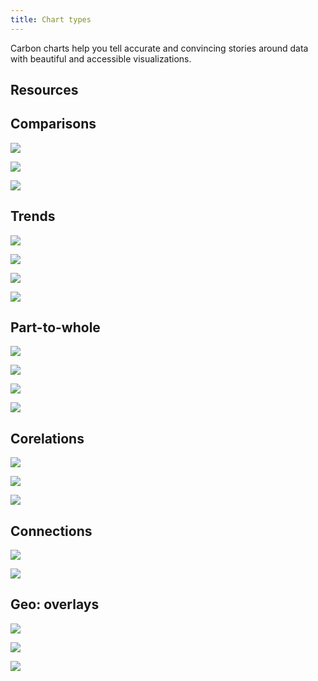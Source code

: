 ```yaml
---
title: Chart types
---
```



<PageDescription>

Carbon charts help you tell accurate and convincing stories around data with beautiful and accessible visualizations.

</PageDescription>

## Resources

<Row className="resource-card-group">
<Column  colLg={4} colMd={4} noGutterSm>
  <ResourceCard
    subTitle="Download WIP charts designs (IBM internal link)"
    href="https://ibm.box.com/s/e4u7jaupf6pcvqd1ulxgrt1kmsf6o4bt"
    actionIcon="download"
    >

<MdxIcon name="sketch" />

  </ResourceCard>
</Column>
<Column colLg={4} colMd={4}  noGutterSm>
  <ResourceCard
    subTitle="Carbon charts repository"
    href="https://github.com/carbon-design-system/carbon-charts"
    >

<MdxIcon name="github" />

  </ResourceCard>
</Column>
</Row>

## Comparisons

<Row className="overview-card-group">
<Column  colLg={3} colMd={2} colSm={2} noGutterSm>
 <OverviewCard
    title="Bar chart"
    href="/data-visualization/basic-charts#bar-chart"
    >

![](images/bar.svg)

</OverviewCard>
</Column>
<Column  colLg={3} colMd={2} colSm={2} noGutterSm>
 <OverviewCard
    title="Radar chart"
    href="/data-visualization/basic-charts"
    >

![](images/test.svg)

</OverviewCard>
</Column>
<Column  colLg={3} colMd={2} colSm={2} noGutterSm>
 <OverviewCard
    title="Radar chart"
    href="/data-visualization/basic-charts"
    tag="Design only"
    >

![](images/test.svg)

</OverviewCard>
</Column>
</Row>

## Trends

<Row className="overview-card-group">
<Column  colLg={3} colMd={2} colSm={2} noGutterSm>
 <OverviewCard
    title="Line chart"
    href="/data-visualization/basic-charts#line-chart"
    >

![](images/line.svg)

</OverviewCard>
</Column>
<Column  colLg={3} colMd={2} colSm={2} noGutterSm>
 <OverviewCard
    title="Area chart"
    href="/data-visualization/basic-charts#area-chart"
    >

![](images/test.svg)

</OverviewCard>
</Column>
<Column  colLg={3} colMd={2} colSm={2} noGutterSm>
 <OverviewCard
    title="Histogram"
    href="/data-visualization/basic-charts"
    tag="Design only"
    >

![](images/test.svg)

</OverviewCard>
</Column>
<Column  colLg={3} colMd={2} colSm={2} noGutterSm>
 <OverviewCard
    title="Stream chart"
    disabled
    >

![](images/test.svg)

</OverviewCard>
</Column>
</Row>

## Part-to-whole

<Row className="overview-card-group">
<Column  colLg={3} colMd={2} colSm={2} noGutterSm>
 <OverviewCard
    title="Donut / pie"
    href="/data-visualization/basic-charts#pie-and-donut-chart"
    >

![](images/test.svg)

</OverviewCard>
</Column>
<Column  colLg={3} colMd={2} colSm={2} noGutterSm>
 <OverviewCard
    title="Stacked bar chart"
    href="/data-visualization/basic-charts/#stacked-bar"
    >

![](images/test.svg)

</OverviewCard>
</Column>
<Column  colLg={3} colMd={2} colSm={2} noGutterSm>
 <OverviewCard
    title="Stacked area chart"
    href="/data-visualization/basic-charts/#area-chart"
    tag="Design only"
    >

![](images/test.svg)

</OverviewCard>
</Column>
<Column  colLg={3} colMd={2} colSm={2} noGutterSm>
 <OverviewCard
    title="Tree map"
    href="/data-visualization/advanced-charts#tree-diagram"
    tag="Design only"
    >

![](images/test.svg)

</OverviewCard>
</Column>
</Row>

## Corelations

<Row className="overview-card-group">
<Column  colLg={3} colMd={2} colSm={2} noGutterSm>
 <OverviewCard
    title="Scatter plot"
    href="/data-visualization/basic-charts#scatter-plot"
    >

![](images/test.svg)

</OverviewCard>
</Column>
<Column  colLg={3} colMd={2} colSm={2} noGutterSm>
 <OverviewCard
    title="Heat map"
    disabled
    >

![](images/test.svg)

</OverviewCard>
</Column>
<Column  colLg={3} colMd={2} colSm={2} noGutterSm>
 <OverviewCard
    title="Parallel coordinates"
    disabled
    >

![](images/test.svg)

</OverviewCard>
</Column>
</Row>

## Connections

<Row className="overview-card-group">
<Column  colLg={3} colMd={2} colSm={2} noGutterSm>
 <OverviewCard
    title="Alluvial diagram"
    href="/data-visualization/advanced-charts#alluvial-diagram"
    tag="Design only"
    >

![](images/test.svg)

</OverviewCard>
</Column>
<Column  colLg={3} colMd={2} colSm={2} noGutterSm>
 <OverviewCard
    title="Tree diagram"
    href="/data-visualization/advanced-charts#tree-diagram"
    tag="Design only"
    >

![](images/test.svg)

</OverviewCard>
</Column>
</Row>

## Geo: overlays

<Row className="overview-card-group">
<Column  colLg={3} colMd={2} colSm={2} noGutterSm>
 <OverviewCard
    title="Chorolpleth map"
    href="/data-visualization/advanced-charts#choropleth-map"
    tag="Design only"
    >

![](images/test.svg)

</OverviewCard>
</Column>
<Column  colLg={3} colMd={2} colSm={2} noGutterSm>
 <OverviewCard
    title="Proportional symbol"
    href="/data-visualization/advanced-charts#proportional-symbol"
    tag="Design only"
    >

![](images/test.svg)

</OverviewCard>
</Column>
<Column  colLg={3} colMd={2} colSm={2} noGutterSm>
 <OverviewCard
    title="Connecting lines"
    href="/data-visualization/advanced-charts#connecting-lines"
    tag="Design only"
    >

![](images/test.svg)

</OverviewCard>
</Column>
</Row>
